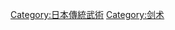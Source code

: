 {{Catnav|頁面分類|...|搏擊運動|武术|日本武術}}
{{Catnav|頁面分類|...|搏擊運動|武术|剑术}}
{{Catnav|頁面分類|...|搏擊運動|擊劍|剑术}}

{{catmore}}

[[Category:日本傳統武術|Category:日本傳統武術]]
[[Category:剑术|Category:剑术]]